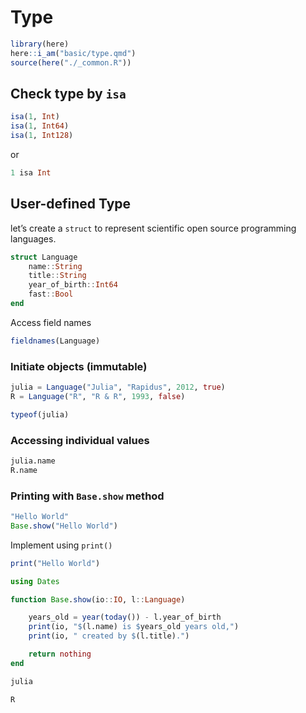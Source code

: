 # Type

```r
library(here)
here::i_am("basic/type.qmd")
source(here("./_common.R"))
```

## Check type by `isa`

```julia
isa(1, Int)
isa(1, Int64)
isa(1, Int128)
```

or

```julia
1 isa Int
```



## User-defined Type

let’s create a `struct` to represent scientific open source programming languages. 

```julia
struct Language
    name::String
    title::String
    year_of_birth::Int64
    fast::Bool
end
```


Access field names

```julia
fieldnames(Language)
```

### Initiate objects (immutable)

```julia
julia = Language("Julia", "Rapidus", 2012, true)
R = Language("R", "R & R", 1993, false)
```

```julia
typeof(julia)
```

### Accessing individual values

```julia
julia.name
R.name
```

### Printing with `Base.show` method 

```julia
"Hello World"
Base.show("Hello World")
```

Implement using `print()`

```julia
print("Hello World")
```


```julia
using Dates
```

```julia
function Base.show(io::IO, l::Language)

    years_old = year(today()) - l.year_of_birth
    print(io, "$(l.name) is $years_old years old,")
    print(io, " created by $(l.title).") 

    return nothing
end
```


```julia
julia
```

```julia
R
```
